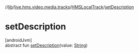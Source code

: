 //[lib](../../../index)/[live.hms.video.media.tracks](../index)/[HMSLocalTrack](index)/[setDescription](set-description)

# setDescription

[androidJvm]\
abstract fun [setDescription](set-description)(value: [String](https://kotlinlang.org/api/latest/jvm/stdlib/kotlin/-string/index.html))
